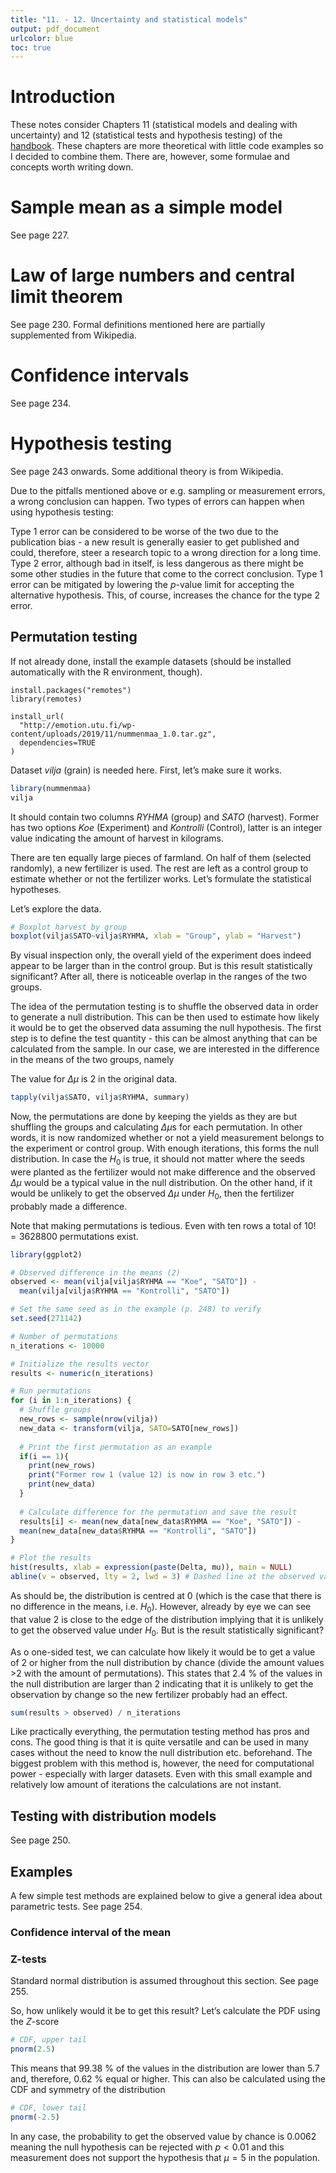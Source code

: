```yaml
---
title: "11. - 12. Uncertainty and statistical models"
output: pdf_document
urlcolor: blue
toc: true
---
```


\newpage
# Introduction

These notes consider Chapters 11 (statistical models and dealing with uncertainty) and 12 (statistical tests and hypothesis testing) of the [handbook](https://emotion.utu.fi/tilastotiede/). These chapters are more theoretical with little code examples so I decided to combine them. There are, however, some formulae and concepts worth writing down.

# Sample mean as a simple model

See page 227.

```{=latex}
Suppose we have $n$ measurements $x_1,x_2,\dots,x_n$ with a sample mean of $\hat{x}=\frac{1}{n}\sum_{i=1}^nx_i$. The simplest estimate for the error is the Sum of Squares (SoS) defined as

\begin{displaymath}
SoS=\sum_{i=1}^n(x_i-\hat{x})^2.
\end{displaymath}

Squaring makes sure that each term of the sum stays non-negative and, therefore, describes the squared "distance" of each measurement to the sample mean. The SoS is a very rough estimate and not that usable as the value tends to increase while $n$ increases. A better estimate is the Mean Squared Error (MSE), which is the SoS divided by $n$. In other words, MSE is the mean of the squares of the errors defined as

\begin{displaymath}
MSE=\frac{1}{n}\sum_{i=1}^n(x_i-\hat{x})^2.
\end{displaymath}

This estimate is already better but in the wrong dimension (squared) compared to the measurements. More meaningful estimate of the error can be achieved by taking the square root of the MSE i.e. $\sqrt{MSE}$.

Looking back to Chapter 6 (pages 116-117) we can see that the MSE is the population variance ($\sigma^2$) and $\sqrt{MSE}$ is the standard deviation ($\sigma$) \textbf{if} the measurements cover the whole population.
```

# Law of large numbers and central limit theorem

See page 230. Formal definitions mentioned here are partially supplemented from Wikipedia.

```{=latex}
Suppose we have an infinite sequence of independent and identically distributed random variables $X_1, X_2, \dots, X_n$ with expected values $E(X_1)=E(X_2)=\dots=\mu<\infty$. The law of large numbers (LLS) states that the sample mean

\begin{displaymath}
\hat{X_n}=\frac{1}{n}(X_1+\cdots+X_n)
\end{displaymath}

converges to the expected value of the population i.e.

\begin{displaymath}
\hat{X_n}\rightarrow\mu \;\mathrm{as}\; n\rightarrow\infty.
\end{displaymath}

In other words, the expected value of the population can be estimated using the sample mean if the amount of samples is large enough. This, however, does not tell us anything about the precision of the estimate. In practice, it is impossible to draw infinite amount samples meaning some uncertainty always remains.

\newpage
In addition, the central limit theorem (CLT) states that, $\mathrm{as}\; n\rightarrow\infty$

\begin{displaymath}
\hat{X_n}\sim N(\mu,\frac{\sigma^2}{n}),
\end{displaymath}

where $\sigma^2$ is the variance of the population.

In summary, as $n\rightarrow\infty$, the LLS states that the sample average converges to the expected value of the population and the CLT states that the distribution of $\hat{X_n}$ gets arbitrarily close to the normal distribution \emph{regardless\footnote{See Figure 11.6. in page 231.}} of the original distribution of $X_i$. Additionally, we now have an error estimate for the precision of the mean for the finite sample size, namely the standard error of the (sample) mean (SEM)

\begin{displaymath}
\sigma_{\hat{x}}=\frac{\sigma }{\sqrt{n}}
\end{displaymath}

which is the standard deviation of the distribution of $\hat{X_n}$. The SEM is the estimate for how close the sample mean is to the expected value of the population. We can immediately see that the precision increases when the sample size increases or the variance of the population decreases. Note, though, that the the increase in precision by drawing more samples is not linear but slower i.e. a square root of $n$.
```

# Confidence intervals

See page 234.
```{=latex}
By definition of the normal distribution, about $68.27$ \% of the values are within one standard deviation from the expected value ($\mu\pm\sigma$). This is illustrated in the figure below. A confidence interval (CI) is the interval where a parameter being estimated can typically be found (with a certain confidence level). For instance, in case of our expected value, $68.27$ \% of the possible values for the sample mean are within one SEM from the expected value of the population. This \textbf{does not} mean that the probability to find the expected value of the population within $\pm\sigma$ interval is $68.27$ \%! It merely states that, if an infinitely many samples were drawn, a sample mean would be within the CI $68.27$ \% of the cases. Of course, more sensible confidence levels are usually used. For instance, a 95 \% confidence level corresponds to roughly $\pm2\sigma$ interval (1.96 to be more precise). Additionally, when the standard deviation of the population is not known (required to calculate the SEM), the Student's $t$-distribution can be used to model the distribution of the sample means.

\begin{figure}
\centering
\includegraphics[width=0.6\textwidth]{Standard_deviation_diagram_micro.pdf}
\caption{For the normal distribution, the values less than one standard deviation away from the mean account for 68.27 \% of the set; while two standard deviations from the mean account for 95.45 \%; and three standard deviations account for 99.73 \%. (Wikipedia/Ainali)}
\label{fig:normal_distribution}
\end{figure}

\clearpage
```

# Hypothesis testing

See page 243 onwards. Some additional theory is from Wikipedia.

```{=latex}
In order to test a scientific hypothesis it is important to formulate a more concrete and measurable (i.e. numerical) statistical hypothesis that can be used to test hypotheses on the population level using smaller samples. This is done by setting up a null hypothesis $H_0$ and an alternative hypothesis $H_1$. They should be mutually exclusive. For instance: "A new medicine lowers the blood pressure ($BP$) on patients." is an understandable statement but cannot really be validated as-is. 

The validity of this statement could be tested with the following experiment. A large number of people are selected. Half of them will receive the new medicine (experiment group) and half of them a placebo (control group). Blood pressures are measured initially and after the medicine should have taken an effect ($\Delta \hat{BP}=\hat{BP}_{end}-\hat{BP}_{initial}$). The statistical hypotheses would then be:

\begin{itemize}
\item $H_0:$ The new medicine does not lower the blood pressure more than the placebo in population i.e. $\Delta \hat{BP}_{medicine}=\Delta \hat{BP}_{placebo}$
\item $H_1:$ The new medicine does lower the blood pressure more than the placebo in population i.e. $\Delta \hat{BP}_{medicine}<\Delta \hat{BP}_{placebo}$
\end{itemize}

Now, what is the point of all of this? Setting statistical hypotheses up this way many biases, such as placebo effects and the Texas sharpshooter fallacy (i.e. coming up with hypotheses \emph{after} seeing the data), can be mitigated. Note that these tests can merely estimate which hypothesis is more supported by the dataset.

The null hypothesis does not indicate that something is "wrong" and the alternative is "right". If $H_0$ is accepted after testing, it just means that the effect being studied (assumed difference in two variables) does not exist in population or it is observed purely by change in a particular sample. $H_0$ could even be the scientific hypothesis to be tested e.g. "A new medicine should not decrease the blood pressure as a side effect".

Statistical significance of a test can be expressed with a $p$-value ($p\in[0,1]$) which describes the probability that the observed result is obtained assuming $H_0$ is correct. In other words, a small $p$-value indicates that the observation is unlikely under $H_0$. In order to calculate any estimates, however, the null distribution (i.e. the distribution assuming $H_0$ is true) must be known. Additionally, there are some pitfalls when interpreting $p$-values:

\begin{itemize}
\item The $p$-value is \emph{not} the probability that $H_0$ is true (of $H_1$ false). It is the probability that, under $H_0$, the observed sample is acquired.
\item The $0.05$ significance level (which is oftentimes used to reject $H_0$ if $p<0.05$) is a convention! Consider using a lower value of 0.01, 0.005, or 0.001.
\item Rejection of $H_0$ does not mean it is \emph{false}. Rejection merely states that the data, assuming a certain distribution to model it, does not support this hypothesis. On top of the $p$-value, rejection or acceptance should \emph{ideally} be based on additional criteria (e.g. data quality) as well.
\end{itemize}
```

Due to the pitfalls mentioned above or e.g. sampling or measurement errors, a wrong conclusion can happen. Two types of errors can happen when using hypothesis testing:

\begin{itemize}
\item \textbf{Type 1 error} happens when an alternative hypothesis is incorrectly accepted
\item \textbf{Type 2 error} happens when the null hypothesis is incorrectly accepted.
\end{itemize}

Type 1 error can be considered to be worse of the two due to the publication bias - a new result is generally easier to get published and could, therefore, steer a research topic to a wrong direction for a long time. Type 2 error, although bad in itself, is less dangerous as there might be some other studies in the future that come to the correct conclusion. Type 1 error can be mitigated by lowering the $p$-value limit for accepting the alternative hypothesis. This, of course, increases the chance for the type 2 error.

## Permutation testing

If not already done, install the example datasets (should be installed automatically with the R environment, though).

```
install.packages("remotes")
library(remotes)

install_url(
  "http://emotion.utu.fi/wp-content/uploads/2019/11/nummenmaa_1.0.tar.gz",
  dependencies=TRUE
)
```

Dataset _vilja_ (grain) is needed here. First, let's make sure it works.

```r
library(nummenmaa)
vilja
```

It should contain two columns _RYHMA_ (group) and _SATO_ (harvest). Former has two options _Koe_ (Experiment) and _Kontrolli_ (Control), latter is an integer value indicating the amount of harvest in kilograms. 

There are ten equally large pieces of farmland. On half of them (selected randomly), a new fertilizer is used. The rest are left as a control group to estimate whether or not the fertilizer works. Let's formulate the statistical hypotheses.

```{=latex}
\begin{itemize}
\item $H_0:$ fertilizer does not affect the harvest ($\mu_{experiment}=\mu_{control}$)
\item $H_1:$ fertilizer increases the yield of the harvest ($\mu_{experiment}>\mu_{control}$)
\end{itemize}
```

Let's explore the data.

```r
# Boxplot harvest by group
boxplot(vilja$SATO~vilja$RYHMA, xlab = "Group", ylab = "Harvest")
```
By visual inspection only, the overall yield of the experiment does indeed appear to be larger than in the control group. But is this result statistically significant? After all, there is noticeable overlap in the ranges of the two groups.

The idea of the permutation testing is to shuffle the observed data in order to generate a null distribution. This can be then used to estimate how likely it would be to get the observed data assuming the null hypothesis. The first step is to define the test quantity - this can be almost anything that can be calculated from the sample. In our case, we are interested in the difference in the means of the two groups, namely

```{=latex}
\begin{displaymath}
\Delta\mu=\mu_{experiment}-\mu_{control}.
\end{displaymath}
```

The value for $\Delta\mu$ is 2 in the original data.

```r
tapply(vilja$SATO, vilja$RYHMA, summary)
```

Now, the permutations are done by keeping the yields as they are but shuffling the groups and calculating $\Delta\mu$s for each permutation. In other words, it is now randomized whether or not a yield measurement belongs to the experiment or control group. With enough iterations, this forms the null distribution. In case the $H_0$ is true, it should not matter where the seeds were planted as the fertilizer would not make difference and the observed $\Delta\mu$ would be a typical value in the null distribution. On the other hand, if it would be unlikely to get the observed $\Delta\mu$ under $H_0$, then the fertilizer probably made a difference.

Note that making permutations is tedious. Even with ten rows a total of $10!=3628800$ permutations exist.

```r
library(ggplot2)

# Observed difference in the means (2)
observed <- mean(vilja[vilja$RYHMA == "Koe", "SATO"]) - 
  mean(vilja[vilja$RYHMA == "Kontrolli", "SATO"])

# Set the same seed as in the example (p. 248) to verify
set.seed(271142)

# Number of permutations
n_iterations <- 10000

# Initialize the results vector
results <- numeric(n_iterations)

# Run permutations
for (i in 1:n_iterations) {
  # Shuffle groups
  new_rows <- sample(nrow(vilja))
  new_data <- transform(vilja, SATO=SATO[new_rows])
  
  # Print the first permutation as an example
  if(i == 1){
    print(new_rows)
    print("Former row 1 (value 12) is now in row 3 etc.")
    print(new_data)
  }
  
  # Calculate difference for the permutation and save the result
  results[i] <- mean(new_data[new_data$RYHMA == "Koe", "SATO"]) - 
  mean(new_data[new_data$RYHMA == "Kontrolli", "SATO"])
}

# Plot the results
hist(results, xlab = expression(paste(Delta, mu)), main = NULL)
abline(v = observed, lty = 2, lwd = 3) # Dashed line at the observed value
```

As should be, the distribution is centred at 0 (which is the case that there is no difference in the means, i.e. $H_0$). However, already by eye we can see that value 2 is close to the edge of the distribution implying that it is unlikely to get the observed value under $H_0$. But is the result statistically significant?

As o one-sided test, we can calculate how likely it would be to get a value of 2 or higher from the null distribution by chance (divide the amount values >2 with the amount of permutations). This states that $2.4$ % of the values in the null distribution are larger than 2 indicating that it is unlikely to get the observation by change so the new fertilizer probably had an effect.

```r
sum(results > observed) / n_iterations
```

Like practically everything, the permutation testing method has pros and cons. The good thing is that it is quite versatile and can be used in many cases without the need to know the null distribution etc. beforehand. The biggest problem with this method is, however, the need for computational power - especially with larger datasets. Even with this small example and relatively low amount of iterations the calculations are not instant.

## Testing with distribution models

See page 250.

```{=latex}
Faster and more convenient way to setup tests is to use well-defined statistical distributions to model the null distribution. This requires stricter assumptions to be made. First of all, the distribution for the tested quantity needs to be known. Oftentimes this is the case so it is possible to immediately proceed to estimate the probability that an observed result is acquired assuming $H_0$ is valid. Most common statistical methods can be divided into three main categories:

\begin{itemize}
\item \textbf{Comparison of sample means} can be used to estimate whether or not some measurable quantity has different values between different samples. Examples: \textbf{$t$-tests} and \textbf{variance analysis} methods.
\item \textbf{Covariance studies} are used to estimate whether or not the variability of two or more variables is joined. Examples: \textbf{correlation coefficients} and \textbf{regression analysis}.
\item \textbf{Classification and dimension reduction} methods are useful when there are dozens or hundreds of variables to be estimated. These methods can reveal dependencies between variables in the data but are not suitable for hypothesis testing. Example reduction methods: \textbf{principal component analysis} and \textbf{factor analysis of mixed data}. Example classification methods: \textbf{logistic regression analysis} and \textbf{cluster analysis}.
\end{itemize}

These types of tests are known as parametric tests i.e. tests that make assumptions about the parameters of the underlying distribution. In case the assumptions (usually normal distribution and precise enough scale) cannot be fulfilled, there are also non-parametric tests to handle these cases. They are more robust but have less statistical power i.e. larger sample sizes are needed. Additionally, many non-parametric tests are based on the order, not values of the data (e.g. largest value is the first etc.).
```


## Examples

A few simple test methods are explained below to give a general idea about parametric tests. See page 254.

### Confidence interval of the mean

```{=latex}
Assume we know the expected value and, say, the 95 \% confidence interval of some (normal) distribution on the population level. Now, if a measured average of some sample is not within this interval ("within the error bars"), the measurement would be statistically significantly ($p<0.05$) larger or smaller than the expected value.

Other example: assume we have two different measurements (means) from the same population with known 95 \% confidence intervals. In case the intervals do not overlap ("overlapping error bars"), it can be said that the distribution of these two means overlap \emph{at most} by 5 \%.

Note, though, that the opposite in these cases does not hold. For instance, overlapping intervals do not imply that the means are equal (they \emph{can} be, of course).
```

### Z-tests

Standard normal distribution is assumed throughout this section. See page 255.

```{=latex}
The visual inspection methods described above can be formulated mathematically using Z-tests. The one-sample Z-test is used in the former scenario: an observed mean of a sample is compared to the expected value of the population. The $Z$-score is defined as

\begin{displaymath}
Z=\frac{\hat{x}-\mu}{\sigma_{\hat{x}}}=\frac{\hat{x}-\mu}{\sigma / \sqrt{n}}.
\end{displaymath}

This describes the difference between the sample and population ($H_0: \hat{x}=\mu$) averages normalized by the SEM meaning the $Z$-score follows the standard normal distribution and directly gives the difference in the amount of standard deviations.

For example: the measured capasity of the working memory in a population is described by $\mu=5$ and $\sigma=2$ in some arbitrary units. Now, a sample of $n=50$ people are randomly selected and a mean of $\hat{x}=5.7$ is observed for the capacity. Using the equation above, we get $z=2.5$ meaning the sample average is $2.5\sigma$ above the $\mu$. By looking at Fig. \ref{fig:normal_distribution}, we can see that the observed value lands at the end tail of the distribution implying that the result probably does not support the null hypothesis.

In order to get a numeric result, we can use the PDF to calculate what this means exactly. Usually, and now, a two-sided test is used meaning half of the rejection area is in the lower and half in the upper tail of the distribution. In other words, if 95 \% confidence level is used, 2.5 \% of the lowest and 2.5 \% of the highest values are used for rejection. If a one-sided test was used, the whole 5 \% of the values in the lower OR upper tail of the distribution would be used as a rejection area. One-sided test is more powerful but should only be used when one is absolutely sure that the observed quantity should be larger or smaller than the expected value ($>\mu$ or $<\mu$). The two-sided test "goes both ways" ($\neq\mu$) so it tests both directions simultaneously and is not "blind" to the chance that a wrong direction was assumed.
```

So, how unlikely would it be to get this result? Let's calculate the PDF using the $Z$-score

```r
# CDF, upper tail
pnorm(2.5)
```

This means that 99.38 \% of the values in the distribution are lower than 5.7 and, therefore, 0.62 % equal or higher. This can also be calculated using the CDF and symmetry of the distribution

```r
# CDF, lower tail
pnorm(-2.5)
```

In any case, the probability to get the observed value by chance is 0.0062 meaning the null hypothesis can be rejected with $p<0.01$ and this measurement does not support the hypothesis that $\mu=5$ in the population.

```{=latex}
Paired Z-test can be used to compare two independent samples in a similar way. In this case, we are interested in the difference of the means ($H_0: \mu_1=\mu_2$) normalized by the combined SEM i.e.

\begin{displaymath}
Z=\frac{\hat{x}_1-\hat{x}_2}{\sqrt{\frac{\sigma_1^2}{n_1}+\frac{\sigma_2^2}{n_2}}}.
\end{displaymath}

The interpretation of this value is the same as above: a $Z$-score close to zero supports the null hypothesis and $p$-values can be directly estimated using the CDF.

In this form, the variances of the populations must be known and this is not always true. However, they can be replaced with sample variances ($s_1^2$ and $s_2^2$) in case sample sizes are large enough. Depending on the source, limiting values of 30 or 50 for $n_1$ and $n_2$ are used. In practice, the $t$-test is more useful for small samples.
```
